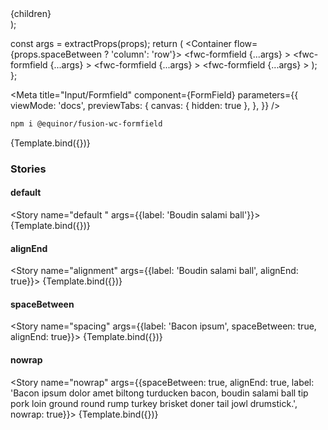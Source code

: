 


   <div style={{display: 'flex', flexFlow: flow, gap: '10px'}}>
     {children}
   </div>
);

  const args = extractProps(props);
  return (
    <Container flow={props.spaceBetween ? 'column': 'row'}>
      <fwc-formfield {...args} >
        <fwc-checkbox />
      </fwc-formfield>
      <fwc-formfield {...args} >
        <fwc-switch />
      </fwc-formfield>
      <fwc-formfield {...args} >
        <fwc-radio />
      </fwc-formfield>
      <fwc-formfield {...args} >
        <fwc-textinput />
      </fwc-formfield>
    </Container>
  );
};

<Meta 
  title="Input/Formfield"
  component={FormField}
  parameters={{
    viewMode: 'docs',
    previewTabs: {
      canvas: { hidden: true },
    },
  }} 
/>

```sh
npm i @equinor/fusion-wc-formfield
```

<Canvas>
  <Story 
    name="Basic" 
    args={{label: 'foobar'}}
    parameters={{chromatic: { disableSnapshot: true }}}
  >
    {Template.bind({})}
  </Story>
</Canvas>

<ArgsTable story="Basic" />

### Stories

#### default
<Story name="default " args={{label: 'Boudin salami ball'}}>
  {Template.bind({})}
</Story>

#### alignEnd
<Story name="alignment" args={{label: 'Boudin salami ball', alignEnd: true}}>
  {Template.bind({})}
</Story>

#### spaceBetween
<Story name="spacing" args={{label: 'Bacon ipsum', spaceBetween: true, alignEnd: true}}>
  {Template.bind({})}
</Story>

#### nowrap
<Story name="nowrap" args={{spaceBetween: true, alignEnd: true, label: 'Bacon ipsum dolor amet biltong turducken bacon, boudin salami ball tip pork loin ground round rump turkey brisket doner tail jowl drumstick.', nowrap: true}}>
  {Template.bind({})}
</Story>